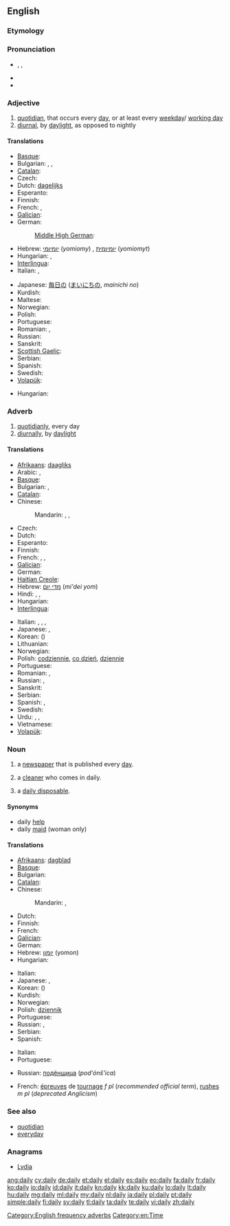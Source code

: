 ==English==

===Etymology===
{{suffix|day|ly}}

===Pronunciation===
* {{enPR|dāli}}, {{IPA|/ˈdeɪli/}}, {{SAMPA|/"deIli/}}
* {{audio|en-us-daily.ogg|Audio (US)}}
* {{rhymes|eɪli}}

===Adjective===
{{en-adj|-}}

# [[quotidian]], that occurs every [[day]], or at least every [[weekday]]/ [[working day]]
# [[diurnal]], by [[daylight]], as opposed to nightly

====Translations====
{{trans-top|that occurs every day}}
* [[Basque]]: {{t|eu|eguneroko}}
* Bulgarian: {{t+|bg|всекидневен|m}}, {{t+|bg|ежедневен|m}},  {{t|bg|катадневен|tr=katadnéven}}
* [[Catalan]]: {{t|ca|diari}}
* Czech: {{t-|cs|denní}}
* Dutch: [[dagelijks]]
* Esperanto: {{t|eo|ĉiutaga|xs=Esperanto}}
* Finnish: {{t+|fi|päivittäinen}}
* French: {{t+|fr|quotidien}}, {{t+|fr|journalier}}
* [[Galician]]: {{t+|gl|diario|xs=Galician}} {{m}} {{t-|gl|diaria|xs=Galician}} {{f}}
* German: {{t+|de|täglich}}
*: [[Middle High German]]: {{tø|gmh|allertegelīch}}
* Hebrew: [[יומיומי]] (''yomiomy'') {{m}}, [[יומיומית]] (''yomiomyt'') {{f}}
* Hungarian: {{t|hu|napi}}, {{t|hu|mindennapi}}
* [[Interlingua]]: {{t|ia|quotidian}}
* Italian: {{t+|it|quotidiano}}, {{t+|it|giornaliero}}
{{trans-mid}}
* Japanese: [[毎日]]の ([[まいにち]]の, ''mainichi no'')
* Kurdish: {{ku-Arab|[[ڕۆژانه‌]]}}
* Maltese: {{t-|mt|kuljum praċett|xs=Maltese}}
* Norwegian: {{t-|no|daglig}}
* Polish: {{t+|pl|codzienny}}
* Portuguese: {{t+|pt|diário}}
* Romanian: {{t-|ro|zilnic}}, {{t+|ro|cotidian}}
* Russian: {{t|ru|ежедневный|tr=ježednévnyj|sc=Cyrl}}
* Sanskrit: {{t-|sa|anu|xs=Sanskrit}}
* [[Scottish Gaelic]]: {{t-|gd|làitheil|xs=Scottish Gaelic}}
* Serbian: {{t|sr|свакодневно|n|tr=svakodnevno|sc=Cyrl}}
* Spanish: {{t+|es|diario}}
* Swedish: {{t+|sv|daglig}}
* [[Volapük]]: {{t|vo|aldelik}}
{{trans-bottom}}

{{trans-top|diurnal}}
* Hungarian: {{t|hu|nappali}}
{{trans-mid}}
{{trans-bottom}}

===Adverb===
{{en-adv|-}}

# [[quotidianly]], every day
# [[diurnally]], by [[daylight]]

====Translations====
{{trans-top|every day}}
* [[Afrikaans]]: [[daagliks]]
* Arabic: {{t|ar|يوميا|tr=yawmíyyan|alt=يوميًا|sc=Arab}}, {{t|ar|كل يوم|tr=kull yawm|sc=Arab}}
* [[Basque]]: {{t|eu|egunero}}
* Bulgarian: {{t+|bg|всекидневно}}, {{t+|bg|ежедневно}}
* [[Catalan]]: {{t|ca|diàriament}}
* Chinese:
*: Mandarin: {{t|zh|每天|tr=měitiān|sc=Hani}}, {{t|zh|每日|tr=měirì|sc=Hani}}, {{t|zh|天天|tr=tiāntiān|sc=Hani}}
* Czech: {{t-|cs|denně}}
* Dutch: {{t+|nl|dagelijks}}
* Esperanto: {{t+|eo|ĉiutage|xs=Esperanto}}
* Finnish: {{t+|fi|päivittäin}}
* French: {{t+|fr|quotidiennement}}, {{t+|fr|journellement}}, {{t-|fr|tous les jours}}
* [[Galician]]: {{t-|gl|diariamente|xs=Galician}} {{m}}
* German: {{t+|de|täglich}}
* [[Haitian Creole]]: {{tø|ht|toulejou}}
* Hebrew: [[מדי יום]] (''mi'dei yom'')
* Hindi: {{t|hi|रोज़|tr=roz|sc=Deva}}, {{t|hi|हर रोज़|tr=har roz|sc=Deva}}, {{t|hi|हर दिन|tr=har din|sc=Deva}}
* Hungarian: {{t|hu|mindennap}}
* [[Interlingua]]: {{t|ia|quotidianmente}}
{{trans-mid}}
* Italian: {{t+|it|quotidianamente}}, {{t+|it|giornalmente}}, {{t-|it|ogni giorno}}, {{t-|it|tutti i giorni}}
* Japanese: {{t|ja|毎日|tr=まいにち, mainichi|sc=Jpan}}, {{t|ja|日々|tr=にちにち, nichinichi|sc=Jpan}}
* Korean: {{t|ko|매일|tr=maeil|sc=Kore}} ({{t|ko|每日|sc=Kore}})
* Lithuanian: {{t+|lt|kasdien|xs=Lithuanian}}
* Norwegian: {{t-|no|daglig}}
* Polish: [[codziennie]], [[co dzień]], [[dziennie]]
* Portuguese: {{t+|pt|diariamente}}
* Romanian: {{t-|ro|zilnic}}, {{t+|ro|cotidian}}
* Russian: {{t|ru|ежедневно|tr=ježednévno|sc=Cyrl}}, {{t|ru|каждый день|tr=káždyj den'|sc=Cyrl}}
* Sanskrit: {{t-|sa|anu|xs=Sanskrit}}
* Serbian: {{t|sr|свакодневно|n|tr=svakodnevno|sc=Cyrl}}
* Spanish: {{t-|es|diariamente}},  {{t|es|cotidianamente}}
* Swedish: {{t-|sv|dagligt}}
* Urdu: {{t|ur|روز|tr=roz|sc=ur-Arab}}, {{t|ur|ہر روز|tr=har roz|sc=ur-Arab}}, {{t|ur|ہر دن|tr=har din|sc=ur-Arab}}
* Vietnamese: {{t|vi|mổi ngày}}
* [[Volapük]]: {{t|vo|aldeliko}}
{{trans-bottom}}

===Noun===
{{en-noun|dailies}}

# a [[newspaper]] that is published every [[day]].
# {{UK}} a [[cleaner]] who comes in daily.
# {{UK|slang}} a [[daily disposable]].

====Synonyms====
* daily [[help]]
* daily [[maid]] (woman only)

====Translations====
{{trans-top|a newspaper that is published every day}}
* [[Afrikaans]]: [[dagblad]]
* [[Basque]]: {{t|eu|egunkari}}
* Bulgarian: {{t|bg|ежедневник|m}}
* [[Catalan]]: {{t|ca|diari|m}}
* Chinese:
*: Mandarin: {{t|zh|日報|sc=Hani}}, {{t|zh|日报|tr=rìbào|sc=Hani}}
* Dutch: {{t+|nl|dagblad|n}}
* Finnish: {{t-|fi|päivälehti}}
* French: {{t+|fr|quotidien|m}}
* [[Galician]]: {{t+|gl|diario|xs=Galician}} {{m}}
* German: {{t+|de|Tageszeitung|f}}
* Hebrew: [[יומון]] (yomon) {{m}}
* Hungarian: {{t|hu|napilap}}
{{trans-mid}}
* Italian: {{t+|it|quotidiano|m}}
* Japanese: {{t|ja|日刊新聞|tr=にっかんしんぶん, nikkan shinbun|sc=Jpan}}, {{t|ja|日刊紙|tr=にっかんし, nikkanshi|sc=Jpan}}
* Korean: {{t|ko|일보|tr=ilbo|sc=Kore}} ({{t|ko|日報|sc=Kore}})
* Kurdish: {{ku-Arab|[[ڕۆژنامه‌]]}}
* Norwegian: {{t-|no|dagsavis|m}}
* Polish: [[dziennik]] {{m}}
* Portuguese: {{t|pt|diário|m}}
* Russian: {{t+|ru|ежедневник|m|tr=ježednévnik}}, {{t|ru|ежедневная газета|f|tr=ježednévnaja gazéta|sc=Cyrl}}
* Serbian: {{t|sr|дневне новине|f|p|tr=dnevne novine|sc=Cyrl}}
* Spanish: {{t+|es|diario|m}}
{{trans-bottom}}

{{trans-top|(''Brit; old'') a cleaner who comes in daily (daily help or daily maid)}}
* Italian: {{t|it|donna di servizio|f}}
* Portuguese: {{t+|pt|diarista|f}}
{{trans-mid}}
* Russian: [[подёнщица]] (''pod'ónš'ica'') {{f}}
{{trans-bottom}}

{{trans-top|(''US'') (''dailies'') (''pl'') (in the film industry) rushes}}
* French: [[épreuves]] de [[tournage]] ''f pl'' (''recommended official term''), [[rushes]] ''m pl'' (''deprecated Anglicism'')
{{trans-mid}}
{{trans-bottom}}

===See also===
* [[quotidian]]
* [[everyday]]

===Anagrams===
* [[Lydia#English|Lydia]]

[[Category:English frequency adverbs]]
[[Category:en:Time]]

[[ang:daily]]
[[cy:daily]]
[[de:daily]]
[[et:daily]]
[[el:daily]]
[[es:daily]]
[[eo:daily]]
[[fa:daily]]
[[fr:daily]]
[[ko:daily]]
[[io:daily]]
[[id:daily]]
[[it:daily]]
[[kn:daily]]
[[kk:daily]]
[[ku:daily]]
[[lo:daily]]
[[lt:daily]]
[[hu:daily]]
[[mg:daily]]
[[ml:daily]]
[[my:daily]]
[[nl:daily]]
[[ja:daily]]
[[pl:daily]]
[[pt:daily]]
[[simple:daily]]
[[fi:daily]]
[[sv:daily]]
[[tl:daily]]
[[ta:daily]]
[[te:daily]]
[[vi:daily]]
[[zh:daily]]